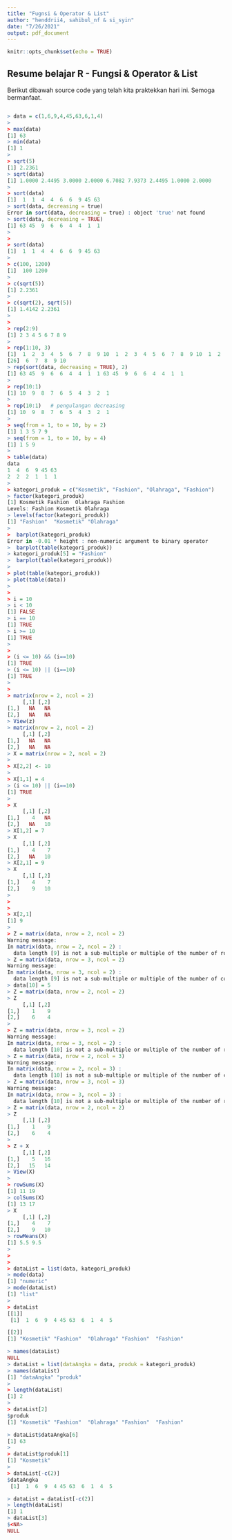 ```yaml
---
title: "Fugnsi & Operator & List"
author: "henddrii4, sahibul_nf & si_syin"
date: "7/26/2021"
output: pdf_document
---
```


```r
knitr::opts_chunk$set(echo = TRUE)
```

## Resume belajar R - Fungsi & Operator & List

Berikut dibawah source code yang telah kita praktekkan hari ini. Semoga bermanfaat.


```R

> data = c(1,6,9,4,45,63,6,1,4)
> 
> max(data)
[1] 63
> min(data)
[1] 1
> 
> sqrt(5)
[1] 2.2361
> sqrt(data)
[1] 1.0000 2.4495 3.0000 2.0000 6.7082 7.9373 2.4495 1.0000 2.0000
> 
> sort(data)
[1]  1  1  4  4  6  6  9 45 63
> sort(data, decreasing = true)
Error in sort(data, decreasing = true) : object 'true' not found
> sort(data, decreasing = TRUE)
[1] 63 45  9  6  6  4  4  1  1
> 
> 
> sort(data)
[1]  1  1  4  4  6  6  9 45 63
> 
> c(100, 1200)
[1]  100 1200
> 
> c(sqrt(5))
[1] 2.2361
> 
> c(sqrt(2), sqrt(5))
[1] 1.4142 2.2361
> 
> 
> rep(2:9)
[1] 2 3 4 5 6 7 8 9
> 
> rep(1:10, 3)
[1]  1  2  3  4  5  6  7  8  9 10  1  2  3  4  5  6  7  8  9 10  1  2  3  4  5
[26]  6  7  8  9 10
> rep(sort(data, decreasing = TRUE), 2)
[1] 63 45  9  6  6  4  4  1  1 63 45  9  6  6  4  4  1  1
> 
> rep(10:1)
[1] 10  9  8  7  6  5  4  3  2  1
> 
> rep(10:1)   # pengulangan decreasing
[1] 10  9  8  7  6  5  4  3  2  1
> 
> seq(from = 1, to = 10, by = 2)
[1] 1 3 5 7 9
> seq(from = 1, to = 10, by = 4)
[1] 1 5 9
> 
> table(data)
data
1  4  6  9 45 63 
2  2  2  1  1  1 
> 
> kategori_produk = c("Kosmetik", "Fashion", "Olahraga", "Fashion")
> factor(kategori_produk)
[1] Kosmetik Fashion  Olahraga Fashion 
Levels: Fashion Kosmetik Olahraga
> levels(factor(kategori_produk))
[1] "Fashion"  "Kosmetik" "Olahraga"
> 
>  barplot(kategori_produk)
Error in -0.01 * height : non-numeric argument to binary operator
>  barplot(table(kategori_produk))
> kategori_produk[5] = "Fashion"
>  barplot(table(kategori_produk))
> 
> plot(table(kategori_produk))
> plot(table(data))
> 
> 
> i = 10
> i < 10
[1] FALSE
> i == 10
[1] TRUE
> i >= 10
[1] TRUE
> 
> 
> (i <= 10) && (i==10)
[1] TRUE
> (i <= 10) || (i==10)
[1] TRUE
> 
> 
> matrix(nrow = 2, ncol = 2)
     [,1] [,2]
[1,]   NA   NA
[2,]   NA   NA
> View(z)
> matrix(nrow = 2, ncol = 2)
     [,1] [,2]
[1,]   NA   NA
[2,]   NA   NA
> X = matrix(nrow = 2, ncol = 2)
> 
> X[2,2] <- 10
> 
> X[1,1] = 4
> (i <= 10) || (i==10)
[1] TRUE
> 
> X
     [,1] [,2]
[1,]    4   NA
[2,]   NA   10
> X[1,2] = 7
> X
     [,1] [,2]
[1,]    4    7
[2,]   NA   10
> X[2,1] = 9
> X
     [,1] [,2]
[1,]    4    7
[2,]    9   10
> 
> 
> 
> X[2,1]
[1] 9
> 
> Z = matrix(data, nrow = 2, ncol = 2)
Warning message:
In matrix(data, nrow = 2, ncol = 2) :
  data length [9] is not a sub-multiple or multiple of the number of rows [2]
> Z = matrix(data, nrow = 3, ncol = 2)
Warning message:
In matrix(data, nrow = 3, ncol = 2) :
  data length [9] is not a sub-multiple or multiple of the number of columns [2]
> data[10] = 5
> Z = matrix(data, nrow = 2, ncol = 2)
> Z
     [,1] [,2]
[1,]    1    9
[2,]    6    4
> 
> Z = matrix(data, nrow = 3, ncol = 2)
Warning message:
In matrix(data, nrow = 3, ncol = 2) :
  data length [10] is not a sub-multiple or multiple of the number of rows [3]
> Z = matrix(data, nrow = 2, ncol = 3)
Warning message:
In matrix(data, nrow = 2, ncol = 3) :
  data length [10] is not a sub-multiple or multiple of the number of columns [3]
> Z = matrix(data, nrow = 3, ncol = 3)
Warning message:
In matrix(data, nrow = 3, ncol = 3) :
  data length [10] is not a sub-multiple or multiple of the number of rows [3]
> Z = matrix(data, nrow = 2, ncol = 2)
> Z
     [,1] [,2]
[1,]    1    9
[2,]    6    4
> 
> Z + X
     [,1] [,2]
[1,]    5   16
[2,]   15   14
> View(X)
> 
> rowSums(X)
[1] 11 19
> colSums(X)
[1] 13 17
> X
     [,1] [,2]
[1,]    4    7
[2,]    9   10
> rowMeans(X)
[1] 5.5 9.5
> 
> 
> 
> dataList = list(data, kategori_produk)
> mode(data)
[1] "numeric"
> mode(dataList)
[1] "list"
> 
> dataList
[[1]]
 [1]  1  6  9  4 45 63  6  1  4  5

[[2]]
[1] "Kosmetik" "Fashion"  "Olahraga" "Fashion"  "Fashion" 

> names(dataList)
NULL
> dataList = list(dataAngka = data, produk = kategori_produk)
> names(dataList)
[1] "dataAngka" "produk"   
> 
> length(dataList)
[1] 2
> 
> dataList[2]
$produk
[1] "Kosmetik" "Fashion"  "Olahraga" "Fashion"  "Fashion" 

> dataList$dataAngka[6]
[1] 63
> 
> dataList$produk[1]
[1] "Kosmetik"
> 
> dataList[-c(2)]
$dataAngka
 [1]  1  6  9  4 45 63  6  1  4  5

> dataList = dataList[-c(2)]
> length(dataList)
[1] 1
> dataList[3]
$<NA>
NULL

```
